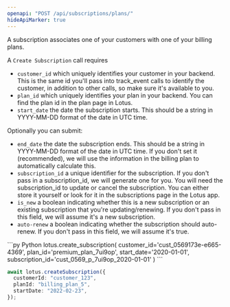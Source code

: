 ```yaml
---
openapi: "POST /api/subscriptions/plans/"
hideApiMarker: true
---
```


A subscription associates one of your customers with one of your billing plans.

A `Create Subscription` call requires

- `customer_id` which uniquely identifies your customer in your backend. This is the same id you'll pass into track_event calls to identify the customer, in addition to other calls, so make sure it's available to you.
- `plan_id` which uniquely identifies your plan in your backend. You can find the plan id in the plan page in Lotus.
- `start_date` the date the subscription starts. This should be a string in YYYY-MM-DD format of the date in UTC time.

Optionally you can submit:

- `end_date` the date the subscription ends. This should be a string in YYYY-MM-DD format of the date in UTC time. If you don't set it (recommended), we will use the information in the billing plan to automatically calculate this.
- `subscription_id` a unique identifier for the subscription. If you don't pass in a subscription_id, we will generate one for you. You will need the subscription_id to update or cancel the subscription. You can either store it yourself or look for it in the subscriptions page in the Lotus app.
- `is_new` a boolean indicating whether this is a new subscription or an existing subscription that you're updating/renewing. If you don't pass in this field, we will assume it's a new subscription.
- `auto-renew` a boolean indicating whether the subscription should auto-renew. If you don't pass in this field, we will assume it's true.

<CodeGroup>
```py Python
lotus.create_subscription(
  customer_id='cust_0569173e-e665-4369',
  plan_id='premium_plan_7ui9op',
  start_date='2020-01-01',
  subscription_id='cust_0569_p_7ui9op_2020-01-01'
)
```

```ts Typescript
await lotus.createSubscription({
  customerId: "customer_123",
  planId: "billing_plan_5",
  startDate: "2022-02-23",
});
```

</CodeGroup>
